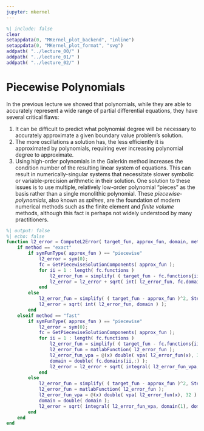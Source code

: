 ```yaml
---
jupyter: mkernel
---
```


```matlab
%| include: false
clear
setappdata(0, "MKernel_plot_backend", "inline")
setappdata(0, "MKernel_plot_format", "svg")
addpath( "../lecture_00/" )
addpath( "../lecture_01/" )
addpath( "../lecture_02/" )
```

# Piecewise Polynomials

In the previous lecture we showed that polynomials, while they are able to accurately represent a wide range of partial differential equations, they have several critical flaws:

1. It can be difficult to predict what polynomial degree will be necessary to accurately approximate a given boundary value problem's solution.
2. The more oscillations a solution has, the less efficiently it is approximated by polynomials, requiring ever increasing polynomial degree to approximate.
3. Using high-order polynomials in the Galerkin method increases the condition number of the resulting linear system of equations. This can result in numerically-singular systems that necessitate slower symbolic or variable-precision arithmetic in their solution.
One solution to these issues is to use multiple, relatively low-order polynomial "pieces" as the basis rather than a single monolithic polynomial.
These *piecewise-polynomials*, also known as *splines*, are the foundation of modern numerical methods such as the finite element and *finite volume* methods, although this fact is perhaps not widely understood by many practitioners.


```matlab
%| output: false
%| echo: false
function l2_error = ComputeL2Error( target_fun, approx_fun, domain, method )
    if method == "exact"
        if symFunType( approx_fun ) == "piecewise"
            l2_error = sym(0);
            fc = GetPiecewiseSolutionComponents( approx_fun );
            for ii = 1 : length( fc.functions )
                l2_error_fun = simplify( ( target_fun - fc.functions{ii} )^2, Steps=10 );
                l2_error = l2_error + sqrt( int( l2_error_fun, fc.domains(ii,:) ) );
            end
        else
            l2_error_fun = simplify( ( target_fun - approx_fun )^2, Steps=10 );
            l2_error = sqrt( int( l2_error_fun, domain ) );
        end
    elseif method == "fast"
        if symFunType( approx_fun ) == "piecewise"
            l2_error = sym(0);
            fc = GetPiecewiseSolutionComponents( approx_fun );
            for ii = 1 : length( fc.functions )
                l2_error_fun = simplify( ( target_fun - fc.functions{ii} )^2, Steps=10 );
                l2_error_fun = matlabFunction( l2_error_fun );
                l2_error_fun_vpa = @(x) double( vpa( l2_error_fun(x), 32 ) );
                domain = double( fc.domains(ii,:) );
                l2_error = l2_error + sqrt( integral( l2_error_fun_vpa, domain(1), domain(2), reltol=1e-12 ) );
            end
        else
            l2_error_fun = simplify( ( target_fun - approx_fun )^2, Steps=10 );
            l2_error_fun = matlabFunction( l2_error_fun );
            l2_error_fun_vpa = @(x) double( vpa( l2_error_fun(x), 32 ) );
            domain = double( domain );
            l2_error = sqrt( integral( l2_error_fun_vpa, domain(1), domain(2), reltol=1e-12 ) );
        end
    end
end
```
